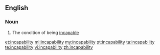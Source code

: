 ==English==

===Noun===
{{en-noun|-}}

# The condition of being [[incapable]]

[[et:incapability]]
[[ml:incapability]]
[[my:incapability]]
[[pt:incapability]]
[[ta:incapability]]
[[te:incapability]]
[[vi:incapability]]
[[zh:incapability]]